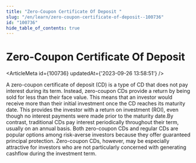 ```yaml
---
title: "Zero-Coupon Certificate Of Deposit "
slug: "/en/learn/zero-coupon-certificate-of-deposit--100736"
id: "100736"
hide_table_of_contents: true
---
```



# Zero-Coupon Certificate Of Deposit 

<ArticleMeta id={100736} updatedAt={'2023-09-26 13:58:51'} />
<div className='border-solid border-b border-t-0 my-4 border-[var(--ifm-color-gray-300)]' />

A zero-coupon certificate of deposit (CD) is a type of CD that does not pay interest during its term. Instead, zero-coupon CDs provide a return by being sold for less than their face value. This means that an investor would receive more than their initial investment once the CD reaches its maturity date. This provides the investor with a return on investment (ROI), even though no interest payments were made prior to the maturity date.By contrast, traditional CDs pay interest periodically throughout their term, usually on an annual basis. Both zero-coupon CDs and regular CDs are popular options among risk-averse investors because they offer guaranteed principal protection. Zero-coupon CDs, however, may be especially attractive for investors who are not particularly concerned with generating cashflow during the investment term.
